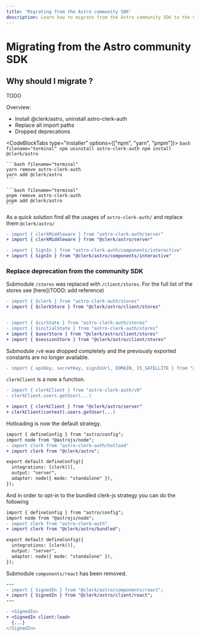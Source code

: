 ```yaml
---
title: 'Migrating from the Astro community SDK'
description: Learn how to migrate from the Astro community SDK to the Clerk Astro SDK.
---
```


# Migrating from the Astro community SDK

## Why should I migrate ?
TODO


Overview:
- Install @clerk/astro, uninstall astro-clerk-auth
- Replace all import paths
- Dropped deprecations

<CodeBlockTabs type="installer" options={["npm", "yarn", "pnpm"]}>
    ```bash filename="terminal"
    npm uninstall astro-clerk-auth
    npm install @clerk/astro
    ```

    ```bash filename="terminal"
    yarn remove astro-clerk-auth
    yarn add @clerk/astro
    ```

    ```bash filename="terminal"
    pnpm remove astro-clerk-auth
    pnpm add @clerk/astro
    ```

</CodeBlockTabs>


As a quick solution find all the usages of `astro-clerk-auth/` and replace them `@clerk/astro/`

```diff
- import { clerkMiddleware } from "astro-clerk-auth/server"
+ import { clerkMiddleware } from "@clerk/astro/server"

- import { SignIn } from "astro-clerk-auth/components/interactive"
+ import { SignIn } from "@clerk/astro/components/interactive"

```


### Replace deprecation from the community SDK

Submodule `/stores` was replaced with `/client/stores`. For the full list of the stores see [here](TODO: add reference)

```diff
- import { $clerk } from "astro-clerk-auth/stores"
+ import { $clerkStore } from "@clerk/astro/client/stores"


- import { $csrState } from "astro-clerk-auth/stores"
- import { $initialState } from "astro-clerk-auth/stores"
+ import { $userStore } from "@clerk/astro/client/stores"
+ import { $sessionStore } from "@clerk/astro/client/stores"
```


Submodule `/v0` was dropped completely and the previously exported constants are no longer available.

```diff
- import { apiKey, secretKey, signInUrl, DOMAIN, IS_SATELLITE } from "astro-clerk-auth/v0"
```

`clerkClient` is a now a function.

```diff
- import { clerkClient } from "astro-clerk-auth/v0"
- clerkClient.users.getUser(...)

+ import { clerkClient } from "@clerk/astro/server"
+ clerkClient(context).users.getUser(...)
```


Hotloading is now the default strategy. 

```diff
import { defineConfig } from "astro/config";
import node from "@astrojs/node";
- import clerk from "astro-clerk-auth/hotload"
+ import clerk from "@clerk/astro";

export default defineConfig({
  integrations: [clerk()],
  output: "server",
  adapter: node({ mode: "standalone" }),
});
```

And in order to opt-in to the bundled clerk-js strategy you can do the following

```diff
import { defineConfig } from "astro/config";
import node from "@astrojs/node";
- import clerk from "astro-clerk-auth"
+ import clerk from "@clerk/astro/bundled";

export default defineConfig({
  integrations: [clerk()],
  output: "server",
  adapter: node({ mode: "standalone" }),
});
```



Submodule `components/react` has been removed.

```diff
---
- import { SignedIn } from "@clerk/astro/components/react";
+ import { SignedIn } from "@clerk/astro/client/react";
---

- <SignedIn>
+ <SignedIn client:load>
  {...}
</SignedIn>
```
